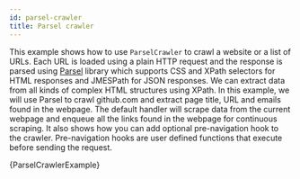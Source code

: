 ```yaml
---
id: parsel-crawler
title: Parsel crawler
---
```




This example shows how to use <ApiLink to="class/ParselCrawler">`ParselCrawler`</ApiLink> to crawl a website or a list of URLs. Each URL is loaded using a plain HTTP request and the response is parsed using [Parsel](https://pypi.org/project/parsel/) library which supports CSS and XPath selectors for HTML responses and JMESPath for JSON responses. We can extract data from all kinds of complex HTML structures using XPath. In this example, we will use Parsel to crawl github.com and extract page title, URL and emails found in the webpage. The default handler will scrape data from the current webpage and enqueue all the links found in the webpage for continuous scraping.  It also shows how you can add optional pre-navigation hook to the crawler. Pre-navigation hooks are user defined functions that execute before sending the request.

<RunnableCodeBlock className="language-python" language="python">
    {ParselCrawlerExample}
</RunnableCodeBlock>
